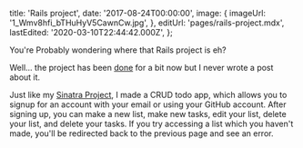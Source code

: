 
  title: 'Rails project',
  date: '2017-08-24T00:00:00',
  image: {
    imageUrl: '1_Wmv8hfi_bTHuHyV5CawnCw.jpg',
  },
  editUrl: 'pages/rails-project.mdx',
  lastEdited: '2020-03-10T22:44:42.000Z',
};

You're Probably wondering where that Rails project is eh?

Well... the project has been [done](https://github.com/mcansh/rails-project) for
a bit now but I never wrote a post about it.

Just like my [Sinatra Project](/sinatra-project), I made a CRUD todo app, which
allows you to signup for an account with your email or using your GitHub
account. After signing up, you can make a new list, make new tasks, edit your
list, delete your list, and delete your tasks. If you try accessing a list which
you haven't made, you'll be redirected back to the previous page and see an
error.

